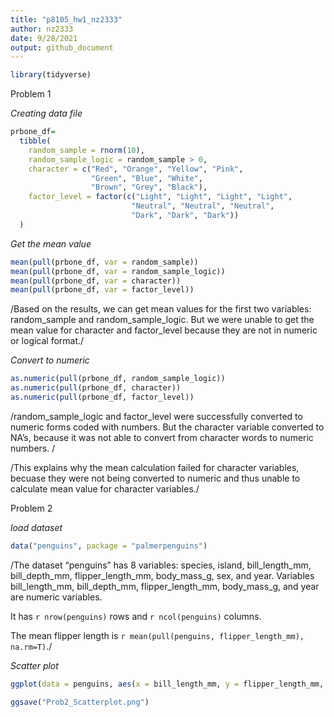 ```yaml
---
title: "p8105_hw1_nz2333"
author: nz2333
date: 9/28/2021
output: github_document
---
```


```r
library(tidyverse)
```

Problem 1

_Creating data file_

```r
prbone_df=
  tibble(
    random_sample = rnorm(10),
    random_sample_logic = random_sample > 0,
    character = c("Red", "Orange", "Yellow", "Pink",
                  "Green", "Blue", "White",
                  "Brown", "Grey", "Black"),
    factor_level = factor(c("Light", "Light", "Light", "Light", 
                           "Neutral", "Neutral", "Neutral", 
                           "Dark", "Dark", "Dark"))
  )
```

_Get the mean value_

```r
mean(pull(prbone_df, var = random_sample))
mean(pull(prbone_df, var = random_sample_logic))
mean(pull(prbone_df, var = character))
mean(pull(prbone_df, var = factor_level))
```

/Based on the results, we can get mean values for the first two variables: random_sample and random_sample_logic. But we were unable to get the mean value for character and factor_level because they are not in numeric or logical format./ 

_Convert to numeric_

```r
as.numeric(pull(prbone_df, random_sample_logic))
as.numeric(pull(prbone_df, character))
as.numeric(pull(prbone_df, factor_level))
```

/random_sample_logic and factor_level were successfully converted to numeric forms coded with numbers. But the character variable converted to NA's, because it was not able to convert from character words to numeric numbers. /

/This explains why the mean calculation failed for character variables, becuase they were not being converted to numeric and thus unable to calculate mean value for character variables./

Problem 2

_load dataset_

```r
data("penguins", package = "palmerpenguins")
```

/The dataset "penguins" has 8 variables: species, island, bill_length_mm, bill_depth_mm, flipper_length_mm, body_mass_g, sex, and year. Variables bill_length_mm, bill_depth_mm, flipper_length_mm, body_mass_g, and year are numeric variables. 

It has `r nrow(penguins)` rows and `r ncol(penguins)` columns. 

The mean flipper length is `r mean(pull(penguins, flipper_length_mm), na.rm=T)`./

_Scatter plot_
```r
ggplot(data = penguins, aes(x = bill_length_mm, y = flipper_length_mm, color = species )) + geom_point()

ggsave("Prob2_Scatterplot.png")
```



